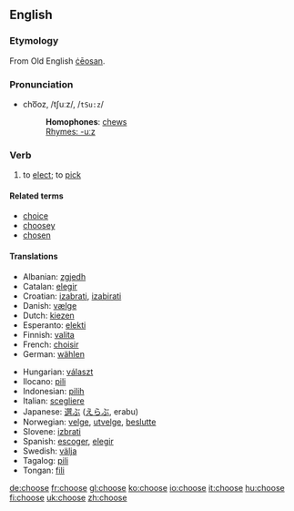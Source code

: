 ==English==
===Etymology===
From Old English [[ceosan|ċēosan]].

===Pronunciation===
*cho͞oz, /tʃuːz/, /<tt>tSu:z</tt>/
*:'''Homophones''': [[chew]]s
*:[[Rhymes:English:-uːz|Rhymes: -uːz]]

=== Verb ===
{{irregverb|choose|[[chooses]]|[[chose]]|[[chosen]]|[[choosing]]}}
# to [[elect]]; to [[pick]]

====Related terms====
*[[choice]]
*[[choosey]]
*[[chosen]]

==== Translations ====
{{top}}
*Albanian: [[zgjedh]]
*Catalan: [[elegir]]
*Croatian: [[izabrati]], [[izabirati]]
*Danish: [[vælge]]
*Dutch: [[kiezen]]
*Esperanto: [[elekti]]
*Finnish: [[valita]]
*French: [[choisir]]
*German: [[wählen]]
{{mid}}
*Hungarian: [[választ]]
*Ilocano: [[pili]]
*Indonesian: [[pilih]]
*Italian: [[scegliere]]
*Japanese: [[選ぶ]] ([[えらぶ]], erabu)
*Norwegian: [[velge]], [[utvelge]], [[beslutte]]
*Slovene: [[izbrati]]
*Spanish: [[escoger]], [[elegir]]
*Swedish: [[välja]]
*Tagalog: [[pili]]
*Tongan: [[fili]]
{{bottom}}

[[de:choose]]
[[fr:choose]]
[[gl:choose]]
[[ko:choose]]
[[io:choose]]
[[it:choose]]
[[hu:choose]]
[[fi:choose]]
[[uk:choose]]
[[zh:choose]]